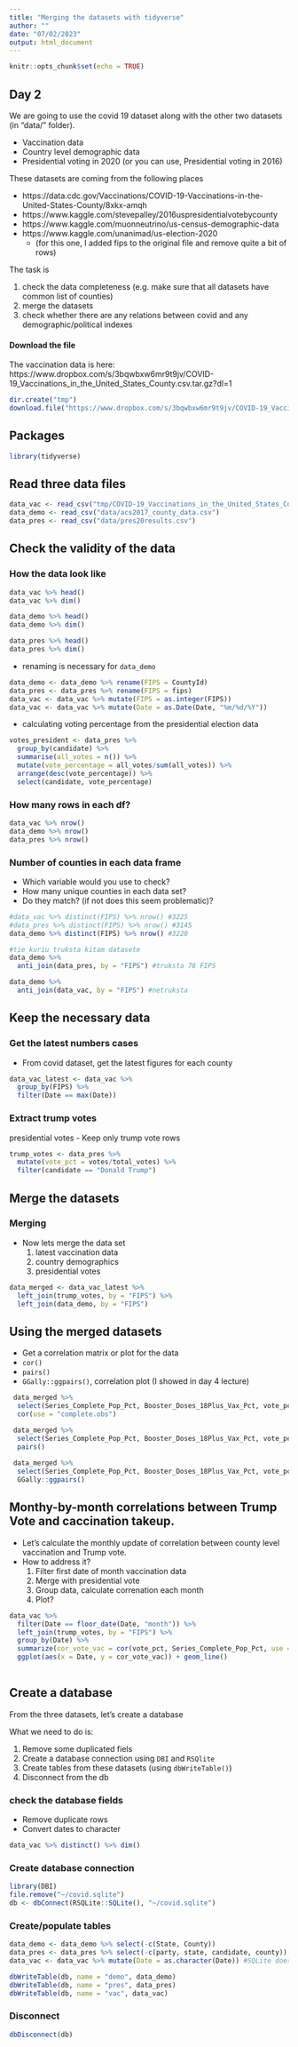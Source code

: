 ```yaml
---
title: "Merging the datasets with tidyverse"
author: ""
date: "07/02/2023"
output: html_document
---
```


```r
knitr::opts_chunk$set(echo = TRUE)

```

## Day 2

We are going to use the covid 19 dataset along with the other two datasets (in "data/" folder). 

- Vaccination data
- Country level demographic data
- Presidential voting in 2020
 (or you can use, Presidential voting in 2016)

These datasets are coming from the following places

- https://data.cdc.gov/Vaccinations/COVID-19-Vaccinations-in-the-United-States-County/8xkx-amqh
- https://www.kaggle.com/stevepalley/2016uspresidentialvotebycounty
- https://www.kaggle.com/muonneutrino/us-census-demographic-data
- https://www.kaggle.com/unanimad/us-election-2020
  - (for this one, I added fips to the original file and remove quite a bit of rows)


The task is

1. check the data completeness (e.g. make sure that all datasets have common list of counties)
2. merge the datasets
3. check whether there are any relations between covid and any demographic/political indexes


#### Download the file
The vaccination data is here: https://www.dropbox.com/s/3bqwbxw6mr9t9jv/COVID-19_Vaccinations_in_the_United_States_County.csv.tar.gz?dl=1

```r
dir.create("tmp")
download.file("https://www.dropbox.com/s/3bqwbxw6mr9t9jv/COVID-19_Vaccinations_in_the_United_States_County.csv.tar.gz?dl=1", destfile = "tmp/COVID-19_Vaccinations_in_the_United_States_County.csv.tar.gz")

```

## Packages

```r
library(tidyverse)
```

## Read three data files

```r
data_vac <- read_csv("tmp/COVID-19_Vaccinations_in_the_United_States_County.csv.tar.gz")
data_demo <- read_csv("data/acs2017_county_data.csv")
data_pres <- read_csv("data/pres20results.csv")
```


## Check the validity of the data

### How the data look like


```r
data_vac %>% head()
data_vac %>% dim()

data_demo %>% head()
data_demo %>% dim()

data_pres %>% head()
data_pres %>% dim()
```
- renaming is necessary for `data_demo`

```r
data_demo <- data_demo %>% rename(FIPS = CountyId)
data_pres <- data_pres %>% rename(FIPS = fips)
data_vac <- data_vac %>% mutate(FIPS = as.integer(FIPS))
data_vac <- data_vac %>% mutate(Date = as.Date(Date, "%m/%d/%Y"))
```
- calculating voting percentage from the presidential election data
```r
votes_president <- data_pres %>%
  group_by(candidate) %>%
  summarise(all_votes = n()) %>%
  mutate(vote_percentage = all_votes/sum(all_votes)) %>%
  arrange(desc(vote_percentage)) %>%
  select(candidate, vote_percentage)
```


### How many rows in each df?

```r
data_vac %>% nrow()
data_demo %>% nrow()
data_pres %>% nrow()

```

### Number of counties in each data frame

- Which variable would you use to check?
- How many unique counties in each data set?
- Do they match? (if not does this seem problematic)?
    
```r
#data_vac %>% distinct(FIPS) %>% nrow() #3225
#data_pres %>% distinct(FIPS) %>% nrow() #3145
data_demo %>% distinct(FIPS) %>% nrow() #3220

#tie kuriu truksta kitam datasete
data_demo %>%
  anti_join(data_pres, by = "FIPS") #truksta 78 FIPS

data_demo %>%
  anti_join(data_vac, by = "FIPS") #netruksta
```

## Keep the necessary data

### Get the latest numbers cases

- From covid dataset, get the latest figures for each county

```r
data_vac_latest <- data_vac %>%
  group_by(FIPS) %>%
  filter(Date == max(Date))
```


### Extract trump votes

presidential votes
  - Keep only trump vote rows

```r
trump_votes <- data_pres %>% 
  mutate(vote_pct = votes/total_votes) %>% 
  filter(candidate == "Donald Trump")
```

## Merge the datasets


### Merging

- Now lets merge the data set
  1. latest vaccination data
  2. country demographics
  3. presidential votes
  
```r
data_merged <- data_vac_latest %>%
  left_join(trump_votes, by = "FIPS") %>%
  left_join(data_demo, by = "FIPS")
```

## Using the merged datasets 

- Get a correlation matrix or plot for the data
- `cor()`
- `pairs()`
- `GGally::ggpairs()`, correlation plot (I showed in day 4 lecture)

```r
 data_merged %>% 
  select(Series_Complete_Pop_Pct, Booster_Doses_18Plus_Vax_Pct, vote_pct, Hispanic, Black, IncomePerCap, Unemployment) %>% 
  cor(use = "complete.obs")

 data_merged %>% 
  select(Series_Complete_Pop_Pct, Booster_Doses_18Plus_Vax_Pct, vote_pct, Hispanic, Black, IncomePerCap, Unemployment) %>% 
  pairs()
 
 data_merged %>% 
  select(Series_Complete_Pop_Pct, Booster_Doses_18Plus_Vax_Pct, vote_pct, Hispanic, Black, IncomePerCap, Unemployment) %>% 
  GGally::ggpairs()
```
## Monthy-by-month correlations between Trump Vote and caccination takeup.

- Let's calculate the monthly update of correlation between county level vaccination and Trump vote.
- How to address it?
  1. Filter first date of month vaccination data
  2. Merge with presidential vote
  3. Group data, calculate correnation each month
  4. Plot?

```r
data_vac %>%
  filter(Date == floor_date(Date, "month")) %>%
  left_join(trump_votes, by = "FIPS") %>%
  group_by(Date) %>%
  summarize(cor_vote_vac = cor(vote_pct, Series_Complete_Pop_Pct, use = "pairwise.complete.obs")) %>%
  ggplot(aes(x = Date, y = cor_vote_vac)) + geom_line()
  
```

## Create a database

From the three datasets, let's create a database

What we need to do is:

1. Remove some duplicated fiels
2. Create a database connection using `DBI` and `RSQlite`
3. Create tables from these datasets (using `dbWriteTable()`)
4. Disconnect from the db

### check the database fields

- Remove duplicate rows
- Convert dates to character

```r
data_vac %>% distinct() %>% dim()
```


### Create database connection

```r
library(DBI)
file.remove("~/covid.sqlite")
db <- dbConnect(RSQLite::SQLite(), "~/covid.sqlite")

```

### Create/populate tables

```r
data_demo <- data_demo %>% select(-c(State, County))
data_pres <- data_pres %>% select(-c(party, state, candidate, county))
data_vac <- data_vac %>% mutate(Date = as.character(Date)) #SQLite does not have the (R) Date Format

dbWriteTable(db, name = "demo", data_demo)
dbWriteTable(db, name = "pres", data_pres)
dbWriteTable(db, name = "vac", data_vac)
```

### Disconnect

```r
dbDisconnect(db)
```
